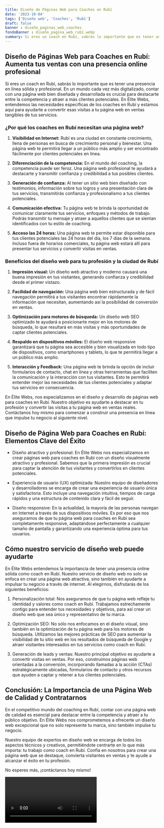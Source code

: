 ```yaml
---
title: Diseño de Páginas Web para Coaches en Rubí
date: '2023-10-04'
tags: ['Diseño web', 'Coaches', 'Rubí']
draft: false
banner : diseño_paginas_web_coaches
fondoBanner : diseño_pagina_web_rubí.webp
summary: Si eres un coach en Rubí, sabrás lo importante que es tener una presencia en línea sólida y profesional. En un mundo cada vez más digitalizado, contar con una página web bien diseñada y desarrollada es crucial para destacarte entre la competencia y atraer a más clientes potenciales. En Élite Webs, entendemos las necesidades específicas de los coaches en Rubí y estamos aquí para ayudarte a convertir esas visitas a tu página web en ventas tangibles de tus servicios.
---
```


## Diseño de Páginas Web para Coaches en Rubí: Aumenta tus ventas con una presencia online profesional

Si eres un coach en Rubí, sabrás lo importante que es tener una presencia en línea sólida y profesional. En un mundo cada vez más digitalizado, contar con una página web bien diseñada y desarrollada es crucial para destacarte entre la competencia y atraer a más clientes potenciales. En Élite Webs, entendemos las necesidades específicas de los coaches en Rubí y estamos aquí para ayudarte a convertir esas visitas a tu página web en ventas tangibles de tus servicios.

### ¿Por qué los coaches en Rubí necesitan una página web?

1. **Visibilidad en Internet:** Rubí es una ciudad en constante crecimiento, llena de personas en busca de crecimiento personal y bienestar. Una página web te permitirá llegar a un público más amplio y ser encontrado fácilmente por clientes potenciales en línea.

2. **Diferenciación de la competencia:** En el mundo del coaching, la competencia puede ser feroz. Una página web profesional te ayudará a destacarte y transmitir confianza y credibilidad a tus posibles clientes.

3. **Generación de confianza:** Al tener un sitio web bien diseñado con testimonios, información sobre tus logros y una presentación clara de tus servicios, transmitirás confianza y profesionalismo a tus clientes potenciales.

4. **Comunicación efectiva:** Tu página web te brinda la oportunidad de comunicar claramente tus servicios, enfoques y métodos de trabajo. Podrás transmitir tu mensaje y atraer a aquellos clientes que se sientan identificados con tu estilo de coaching.

5. **Acceso las 24 horas:** Una página web te permite estar disponible para tus clientes potenciales las 24 horas del día, los 7 días de la semana. Incluso fuera de horarios comerciales, tu página web estará allí para presentar tus servicios y convertir visitas en ventas.

### Beneficios del diseño web para tu profesión y la ciudad de Rubí

1. **Impresión visual:** Un diseño web atractivo y moderno causará una buena impresión en tus visitantes, generando confianza y credibilidad desde el primer vistazo.

2. **Facilidad de navegación:** Una página web bien estructurada y de fácil navegación permitirá a tus visitantes encontrar rápidamente la información que necesitan, aumentando así la posibilidad de conversión en ventas.

3. **Optimización para motores de búsqueda:** Un diseño web SEO optimizado te ayudará a posicionarte mejor en los motores de búsqueda, lo que resultará en más visitas y más oportunidades de captar clientes potenciales.

4. **Respaldo en dispositivos móviles:** El diseño web responsive garantizará que tu página sea accesible y bien visualizada en todo tipo de dispositivos, como smartphones y tablets, lo que te permitirá llegar a un público más amplio.

5. **Interacción y Feedback:** Una página web te brinda la opción de incluir formularios de contacto, chat en línea y otras herramientas que faciliten la comunicación y la interacción con tus visitantes. Esto te permitirá entender mejor las necesidades de tus clientes potenciales y adaptar tus servicios en consecuencia.

En Élite Webs, nos especializamos en el diseño y desarrollo de páginas web para coaches en Rubí. Nuestro objetivo es ayudarte a destacar en tu profesión y convertir las visitas a tu página web en ventas reales. Contáctanos hoy mismo para comenzar a construir una presencia en línea que impulse tu negocio al siguiente nivel.

<GifSeo />

<Cta />

## Diseño de Página Web para Coaches en Rubí: Elementos Clave del Éxito

- Diseño atractivo y profesional: En Élite Webs nos especializamos en crear páginas web para coaches en Rubí con un diseño visualmente atractivo y profesional. Sabemos que la primera impresión es crucial para captar la atención de tus visitantes y convertirlos en clientes potenciales.

- Experiencia de usuario (UX) optimizada: Nuestro equipo de diseñadores y desarrolladores se encarga de crear una experiencia de usuario única y satisfactoria. Esto incluye una navegación intuitiva, tiempos de carga rápidos y una estructura de contenido clara y fácil de seguir.

- Diseño responsive: En la actualidad, la mayoría de las personas navegan en Internet a través de sus dispositivos móviles. Es por eso que nos aseguramos de que tu página web para coaches en Rubí sea completamente responsive, adaptándose perfectamente a cualquier tamaño de pantalla y garantizando una experiencia óptima para tus usuarios.

## Cómo nuestro servicio de diseño web puede ayudarte

En Élite Webs entendemos la importancia de tener una presencia online sólida como coach en Rubí. Nuestro servicio de diseño web no solo se enfoca en crear una página web atractiva, sino también en ayudarte a impulsar tu negocio a través de internet. Al elegirnos, disfrutarás de los siguientes beneficios:

1. Personalización total: Nos aseguramos de que tu página web refleje tu identidad y valores como coach en Rubí. Trabajamos estrechamente contigo para entender tus necesidades y objetivos, para así crear un diseño web que sea único y representativo de tu marca.

2. Optimización SEO: No sólo nos enfocamos en el diseño visual, sino también en la optimización de tu página web para los motores de búsqueda. Utilizamos las mejores prácticas de SEO para aumentar la visibilidad de tu sitio web en los resultados de búsqueda de Google y atraer visitantes interesados en tus servicios como coach en Rubí.

3. Generación de leads y ventas: Nuestro principal objetivo es ayudarte a convertir visitas en ventas. Por eso, construimos páginas web orientadas a la conversión, incorporando llamadas a la acción (CTAs) estratégicamente ubicadas, formularios de contacto y otros recursos que ayuden a captar y retener a tus clientes potenciales.

## Conclusión: La Importancia de una Página Web de Calidad y Contratarnos

En el competitivo mundo del coaching en Rubí, contar con una página web de calidad es esencial para destacar entre la competencia y atraer a tu público objetivo. En Élite Webs nos comprometemos a ofrecerte un diseño web excepcional que no solo represente tu marca, sino también impulse tu negocio.

Nuestro equipo de expertos en diseño web se encarga de todos los aspectos técnicos y creativos, permitiéndote centrarte en lo que más importa: tu trabajo como coach en Rubí. Confía en nosotros para crear una página web que se destaque, convierta visitantes en ventas y te ayude a alcanzar el éxito en tu profesión.

No esperes más, ¡contáctanos hoy mismo!

<Video />

<CtaBot job='Coaches' city='Rubí'/>

<Gmaps query='Rubí+españa+maps' />